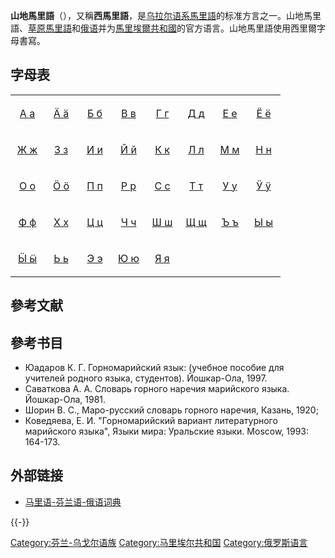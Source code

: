 {{Infobox language
|name=山地馬里語
|nativename={{lang|mrj|Кырык мары йӹлмӹ}}
|states=[[俄羅斯|俄羅斯]]
|region=[[馬里埃爾共和國|馬里埃爾共和國]] 
|speakers=30,000
|date=2012
|ref=e18
|familycolor=Uralic
|fam1=[[乌拉尔语系|乌拉尔语系]]
|fam2=[[芬蘭-烏戈爾語族|芬蘭-烏戈爾語族]]
|fam3=[[马里语|马里语]]
|script=[[西里爾字母|西里爾字母]]
|iso3=mrj
|glotto=west2392
|glottorefname=Western Mari
}}
'''山地馬里語'''（{{lang|mrj|Кырык мары йӹлмӹ}}），又稱'''西馬里語'''，是[[乌拉尔语系|乌拉尔语系]][[馬里語|馬里語]]的标准方言之一。山地馬里語、[[草原馬里語|草原馬里語]]和[[俄语|俄语]]并为[[馬里埃爾共和國|馬里埃爾共和國]]的官方语言。山地馬里語使用西里爾字母書寫。

== 字母表 ==
{| style="font-family:Arial Unicode MS; font-size:1.4em; border-color:#000000; border-width:1px; border-style:solid; border-collapse:collapse; background-color:#F8F8EF"
| style="width:3em; text-align:center; padding: 3px;" | [[А|А а]]
| style="width:3em; text-align:center; padding: 3px;" | [[Ӓ|Ӓ ä]]
| style="width:3em; text-align:center; padding: 3px;" | [[Б|Б б]]
| style="width:3em; text-align:center; padding: 3px;" | [[В|В в]]
| style="width:3em; text-align:center; padding: 3px;" | [[Г|Г г]]
| style="width:3em; text-align:center; padding: 3px;" | [[Д|Д д]]
| style="width:3em; text-align:center; padding: 3px;" | [[Е|Е е]]
| style="width:3em; text-align:center; padding: 3px;" | [[Ё|Ё ё]]
|-
| style="width:3em; text-align:center; padding: 3px;" | [[Ж|Ж ж]]
| style="width:3em; text-align:center; padding: 3px;" | [[З|З з]]
| style="width:3em; text-align:center; padding: 3px;" | [[И|И и]]
| style="width:3em; text-align:center; padding: 3px;" | [[Й|Й й]]
| style="width:3em; text-align:center; padding: 3px;" | [[К|К к]]
| style="width:3em; text-align:center; padding: 3px;" | [[Л|Л л]]
| style="width:3em; text-align:center; padding: 3px;" | [[М|М м]]
| style="width:3em; text-align:center; padding: 3px;" | [[Н|Н н]]
|-
| style="width:3em; text-align:center; padding: 3px;" | [[О|О о]]
| style="width:3em; text-align:center; padding: 3px;" | [[Ӧ|Ӧ ӧ]]
| style="width:3em; text-align:center; padding: 3px;" | [[П|П п]]
| style="width:3em; text-align:center; padding: 3px;" | [[Р|Р р]]
| style="width:3em; text-align:center; padding: 3px;" | [[С|С с]]
| style="width:3em; text-align:center; padding: 3px;" | [[Т|Т т]]
| style="width:3em; text-align:center; padding: 3px;" | [[У|У у]]
| style="width:3em; text-align:center; padding: 3px;" | [[Ӱ|Ӱ ӱ]]
|-
| style="width:3em; text-align:center; padding: 3px;" | [[Ф|Ф ф]]
| style="width:3em; text-align:center; padding: 3px;" | [[Х|Х х]]
| style="width:3em; text-align:center; padding: 3px;" | [[Ц|Ц ц]]
| style="width:3em; text-align:center; padding: 3px;" | [[Ч|Ч ч]]
| style="width:3em; text-align:center; padding: 3px;" | [[Ш|Ш ш]]
| style="width:3em; text-align:center; padding: 3px;" | [[Щ|Щ щ]]
| style="width:3em; text-align:center; padding: 3px;" | [[Ъ|Ъ ъ]]
| style="width:3em; text-align:center; padding: 3px;" | [[Ы|Ы ы]]
|-
| style="width:3em; text-align:center; padding: 3px;" | [[Ӹ|Ӹ ӹ]]
| style="width:3em; text-align:center; padding: 3px;" | [[Ь|Ь ь]]
| style="width:3em; text-align:center; padding: 3px;" | [[Э|Э э]]
| style="width:3em; text-align:center; padding: 3px;" | [[Ю|Ю ю]]
| style="width:3em; text-align:center; padding: 3px;" | [[Я|Я я]]
| style="width:3em; text-align:center; padding: 3px;" |  
| style="width:3em; text-align:center; padding: 3px;" |   
| style="width:3em; text-align:center; padding: 3px;" |  
|}

== 參考文献 ==
{{Reflist}}

== 參考书目 ==
{{refbegin|2}}
* Юадаров К. Г. Горномарийский язык: (учебное пособие для учителей родного языка, студентов). Йошкар-Ола, 1997.
* Саваткова А. А. Словарь горного наречия марийского языка. Йошкар-Ола, 1981.
* Шорин В. С., Маро-русский словарь горного наречия, Казань, 1920;
* Коведяева, Е. И. "Горномарийский вариант литературного марийского языка", Языки мира: Уральские языки. Moscow, 1993: 164-173.
{{refend}}

== 外部链接 ==
{{InterWiki|code=mrj}}
* [https://muter.oahpa.no/ 马里语-芬兰语-俄语词典] {{Wayback|url=https://muter.oahpa.no/ |date=20200807202948 }}
{{-}}
{{乌拉尔语系|state=collapsed}}
{{Languages of Russia|state=collapsed}}

[[Category:芬兰-乌戈尔语族|Category:芬兰-乌戈尔语族]]
[[Category:马里埃尔共和国|Category:马里埃尔共和国]]
[[Category:俄罗斯语言|Category:俄罗斯语言]]
